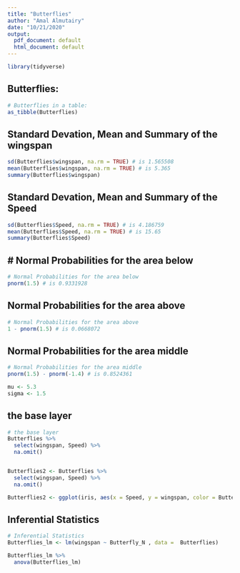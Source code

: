 ```yaml
---
title: "Butterflies"
author: "Amal Almutairy"
date: "10/21/2020"
output:
  pdf_document: default
  html_document: default
---
```


```r
library(tidyverse)
```



## Butterflies:
```r
# Butterflies in a table:
as_tibble(Butterflies)

```

## Standard Devation, Mean and Summary of the wingspan



```r
sd(Butterflies$wingspan, na.rm = TRUE) # is 1.565508
mean(Butterflies$wingspan, na.rm = TRUE) # is 5.365
summary(Butterflies$wingspan)
```



## Standard Devation, Mean and Summary of the Speed

```r
sd(Butterflies$Speed, na.rm = TRUE) # is 4.186759
mean(Butterflies$Speed, na.rm = TRUE) # is 15.65
summary(Butterflies$Speed)
```

## # Normal Probabilities for the area below


```r
# Normal Probabilities for the area below
pnorm(1.5) # is 0.9331928

```
## Normal Probabilities for the area above

```r
# Normal Probabilities for the area above
1 - pnorm(1.5) # is 0.0668072
```
## Normal Probabilities for the area middle

```r
# Normal Probabilities for the area middle
pnorm(1.5) - pnorm(-1.4) # is 0.8524361
```



```r
mu <- 5.3
sigma <- 1.5
```

## the base layer
```r
# the base layer
Butterflies %>% 
  select(wingspan, Speed) %>% 
  na.omit()


Butterflies2 <- Butterflies %>% 
  select(wingspan, Speed) %>% 
  na.omit()


```

```r
Butterflies2 <- ggplot(iris, aes(x = Speed, y = wingspan, color = Butterflies)) 

```

## Inferential Statistics
```r

# Inferential Statistics
Butterflies_lm <- lm(wingspan ~ Butterfly_N , data =  Butterflies)

Butterflies_lm %>% 
  anova(Butterflies_lm)


```



